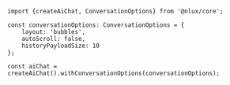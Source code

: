 ```tsx
import {createAiChat, ConversationOptions} from '@nlux/core';

const conversationOptions: ConversationOptions = {
    layout: 'bubbles',
    autoScroll: false,
    historyPayloadSize: 10
};

const aiChat = createAiChat().withConversationOptions(conversationOptions);
```
